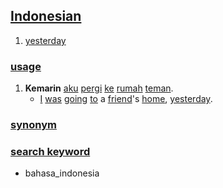 == [[Indonesian]] ==

# [[yesterday]]

=== [[usage]] ===
# '''Kemarin''' [[aku]] [[pergi]] [[ke]] [[rumah]] [[teman]].
#* [[I]] [[be|was]] [[go]]ing [[to]] a [[friend]]'s [[home]], [[yesterday]].

=== [[synonym]] ===

=== [[search keyword]] ===
* bahasa_indonesia